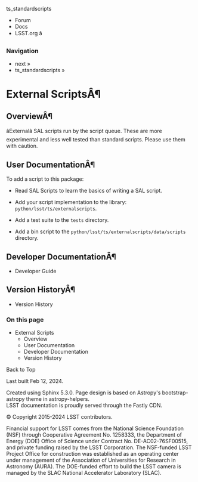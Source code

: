 ts_standardscripts

  * Forum
  * Docs
  * LSST.org â



### Navigation

  * next » 
  * ts_standardscripts » 



# External ScriptsÂ¶

## OverviewÂ¶

âExternalâ SAL scripts run by the script queue. These are more experimental and less well tested than standard scripts. Please use them with caution.

## User DocumentationÂ¶

To add a script to this package:

  * Read SAL Scripts to learn the basics of writing a SAL script.

  * Add your script implementation to the library: `python/lsst/ts/externalscripts`.

  * Add a test suite to the `tests` directory.

  * Add a bin script to the `python/lsst/ts/externalscripts/data/scripts` directory.




## Developer DocumentationÂ¶

  * Developer Guide



## Version HistoryÂ¶

  * Version History



### On this page

  * External Scripts
    * Overview
    * User Documentation
    * Developer Documentation
    * Version History



Back to Top

Last built Feb 12, 2024. 

Created using Sphinx 5.3.0. Page design is based on Astropy's bootstrap-astropy theme in astropy-helpers.   
LSST documentation is proudly served through the Fastly CDN. 

© Copyright 2015-2024 LSST contributors.  


Financial support for LSST comes from the National Science Foundation (NSF) through Cooperative Agreement No. 1258333, the Department of Energy (DOE) Office of Science under Contract No. DE-AC02-76SF00515, and private funding raised by the LSST Corporation. The NSF-funded LSST Project Office for construction was established as an operating center under management of the Association of Universities for Research in Astronomy (AURA). The DOE-funded effort to build the LSST camera is managed by the SLAC National Accelerator Laboratory (SLAC). 

